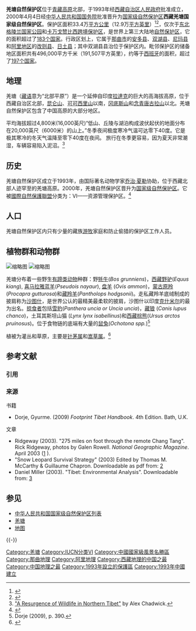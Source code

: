 {{Infobox protected area 
| name = 西藏羌塘国家级自然保护区
| iucn_category = VI
| photo =
| photo_width = 
| map = 
| location = {{flag|China}}
| nearest_city = 
| coords = {{coord|30|N|88|E|region:GL_scale:20000000|display=inline,title}}
| area = {{convert|334000|km2}}
| established = 1993年
| visitation_num = 
| visitation_year = 
| governing_body = 
}}

'''羌塘自然保护区'''位于[[青藏高原|青藏高原]]北部，于1993年经[[西藏自治区人民政府|西藏自治区人民政府]]批准成立，2000年4月4日经[[中华人民共和国国务院|中华人民共和国国务院]]批准晋升为[[国家级自然保护区|国家级自然保护区]]'''西藏羌塘国家级自然保护区'''。保护区面积33.4万[[平方公里|平方公里]]（12.9万[[平方英里|平方英里]]）<ref name="dezi9or">{{Cite web |url=http://dezi9or.com/c4n/wildindia/chiru/habitat.htm |title="Habitat of Chiru" |accessdate=2016-08-30 |archive-date=2012-07-28 |archive-url=https://archive.today/20120728005313/http://dezi9or.com/c4n/wildindia/chiru/habitat.htm |dead-url=yes }}</ref><ref name="icimod.org">{{Cite web |url=http://www.icimod.org/hkhconservationportal/PA.aspx?ID=54 |title="Changthang National Protected Area" |access-date=2016-08-30 |archive-url=https://web.archive.org/web/20160304023241/http://www.icimod.org/hkhconservationportal/PA.aspx?ID=54 |archive-date=2016-03-04 |dead-url=no }}</ref>，仅次于[[东北格陵兰国家公园|东北格陵兰国家公园]]和[[卡万戈赞比西跨境保护区|卡万戈赞比西跨境保护区]]，是世界上第三大陆地[[自然保护区|自然保护区]]，它的面积超过了[[世界各国和地区面积列表|183个国家]]。行政区划上，它属于[[那曲市|那曲市]]的[[安多县|安多县]]、[[双湖县|双湖县]]、[[尼玛县|尼玛县]]和[[阿里地区|阿里地区]]的[[改则县|改则县]]、[[日土县|日土县]]；其中双湖县县治位于保护区内。毗邻保护区的储备地区面积共有496,000平方千米（191,507平方英里），约等于[[西班牙|西班牙]]的面积，超过了[[世界各国和地区面积列表|197个国家]]。

== 地理 ==
羌塘（[[標準藏語|藏语]]意为“北部平原”）是一个延伸自印度[[拉達克|拉達克]]的巨大的高海拔高原，位于西藏自治区北部，[[昆仑山|昆仑山]]、[[可可西里山|可可西里山]]以南，[[冈底斯山|冈底斯山]]和[[念青唐古拉山|念青唐古拉山]]以北。羌塘自然保护区包含了中国高原的大部分地区。

平均海拔超过4,800米(16,000英尺)“低山、丘陵与湖泊构成波伏起伏的地面分布在20,000英尺（6000米）的山上。”冬季夜间极度寒冷气温可达零下40度。它是极其寒冷的冬天气温降至零下40度在夜间。 旅行在冬季更容易，因为夏天非常潮湿，车辆容易陷入泥沼。<ref>[http://www.npr.org/templates/story/story.php?storyId=7316356 "A Resurgence of Wildlife in Northern Tibet"] {{Wayback|url=http://www.npr.org/templates/story/story.php?storyId=7316356 |date=20160402212015 }} by Alex Chadwick.</ref>

== 历史 ==
羌塘自然保护区成立于1993年，由国际著名动物学家[[乔治·夏勒|乔治·夏勒]]协助，位于西藏北部人迹罕至的羌塘高原。2000年，羌塘自然保护区晋升为[[国家级自然保护区|国家级自然保护区]]。它被[[國際自然保護聯盟|國際自然保護聯盟]]分类为：VI——资源管理保护区。<ref name="icimod.org">{{Cite web |url=http://www.icimod.org/hkhconservationportal/PA.aspx?ID=54 |title="Changthang National Protected Area" |access-date=2016-08-30 |archive-url=https://web.archive.org/web/20160304023241/http://www.icimod.org/hkhconservationportal/PA.aspx?ID=54 |archive-date=2016-03-04 |dead-url=no }}</ref>

== 人口 ==
羌塘自然保护区内只有少量的藏族[[遊牧民族|游牧]]家庭和防止偷猎的保护区工作人员。

== 植物群和动物群 ==
[[File:Atilope_du_Tibet.png|缩略图]]
[[File:Equus_kiang_-_Changtang.jpg|缩略图]]

羌塘分布着一些野生[[有蹄類|有蹄类动物]]种群：野[[牦牛|牦牛]](''Bos grunniens'')，[[西藏野驴|西藏野驴]](''Equus kiang''), [[岩羊|喜马拉雅蓝羊]](''Pseudois nayaur''), [[盘羊|盘羊]] (''Ovis ammon'')，[[黄羊|蒙古原羚]] (''Procapra gutturosa'')和[[藏羚羊|藏羚羊]](''Pantholops hodgsonii'')。走私藏羚羊底绒制成的披肩称为[[沙图什|沙图什]]，是世界公认的最精美最柔软的披肩，沙图什以印度[[克什米尔|克什米尔]]的最为出名。[[捕食|掠食者]]包括[[雪豹|雪豹]](''Panthera uncia or Uncia uncia'')，[[藏狼|藏狼]] (''Canis lupus chanco'')，土耳其斯坦山猫 (''Lynx lynx isabellinus'')和[[西藏棕熊|西藏棕熊]](''Ursus arctos pruinosus'')。位于食物链的底端有大量的[[鼠兔|鼠兔]](''Ochotona spp.'')<ref>Dorje (2009), p. 390.</ref>

植被为灌丛和草原，主要是[[针茅属|针茅属]]和[[嵩草属|嵩草属]]。<ref name="icimod.org">{{Cite web |url=http://www.icimod.org/hkhconservationportal/PA.aspx?ID=54 |title="Changthang National Protected Area" |access-date=2016-08-30 |archive-url=https://web.archive.org/web/20160304023241/http://www.icimod.org/hkhconservationportal/PA.aspx?ID=54 |archive-date=2016-03-04 |dead-url=no }}</ref>

== 参考文献 ==
=== 引用 ===
{{Reflist}}

=== 来源 ===
{{refbegin}}
; 书籍
* Dorje, Gyurme. (2009) ''Footprint Tibet Handbook''. 4th Edition. Bath, U.K.

; 文章
* Ridgeway (2003). "275 miles on foot through the remote Chang Tang". Rick Ridgeway, photos by Galen Rowell. ''National Geographic Magazine''. April 2003 ([http://ngm.nationalgeographic.com/ngm/0304/feature6/index.html] {{Wayback|url=http://ngm.nationalgeographic.com/ngm/0304/feature6/index.html |date=20170207092825 }}).
* "Snow Leopard Survival Strategy" (2003) Edited by Thomas M. McCarthy & Guillaume Chapron. Downloadable as pdf from: [http://www.carnivoreconservation.org/files/actionplans/snowleopard.pdf] {{Wayback|url=http://www.carnivoreconservation.org/files/actionplans/snowleopard.pdf |date=20210415150828 }}
* Daniel Miller (2003). "Tibet: Environmental Analysis". Downloadable from: [http://www.case.edu/affil/tibet/documents/MillerUSAIDTibetenvironmentalanalysis.pdf] {{Wayback|url=http://www.case.edu/affil/tibet/documents/MillerUSAIDTibetenvironmentalanalysis.pdf |date=20201125001627 }}
{{refend}}

== 参见 ==
* [[中华人民共和国国家级自然保护区列表|中华人民共和国国家级自然保护区列表]]
* [[羌塘|羌塘]]
* [https://www.openstreetmap.org/relation/8590456 地图] {{Wayback|url=https://www.openstreetmap.org/relation/8590456 |date=20190612002137 }}

{{-}}
{{中华人民共和国国家级自然保护区}}
{{藏区|羌塘}}
{{Tibet topics}} 

[[Category:羌塘|Category:羌塘]]
[[Category:IUCN分类VI|Category:IUCN分类VI]]
[[Category:中國國家級風景名勝區|Category:中國國家級風景名勝區]]
[[Category:那曲地理|Category:那曲地理]]
[[Category:阿里地理|Category:阿里地理]]
[[Category:西藏地理的中国之最|Category:西藏地理的中国之最]]
[[Category:中国地理之最|Category:中国地理之最]]
[[Category:1993年設立的保護區|Category:1993年設立的保護區]]
[[Category:1993年中國建立|Category:1993年中國建立]]